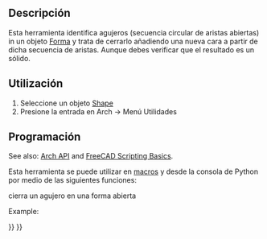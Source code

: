 <languages/>

{{Docnav
|[[Arch_RemoveShape|RemoveShape]]
|[[Arch_MergeWalls|MergeWalls]]
|[[BIM_Workbench|BIM]]
|IconL=Arch_RemoveShape.svg
|IconR=Arch_MergeWalls.svg
|IconC=Workbench_BIM.svg
}}

<div class="mw-translate-fuzzy">
{{GuiCommand/es
|Name=Arch CloseHoles
|Name/es=Tapar agujeros
|MenuLocation=Arquitectura → Utilidades → Tapar agujeros
|Workbenches=[[Arch_Workbench/es|Arquitectura]]
|SeeAlso=[[Arch Check/es|Comprobar]]
}}
</div>

<span id="Description"></span>
==Descripción==

<div class="mw-translate-fuzzy">
Esta herramienta identifica agujeros (secuencia circular de aristas abiertas) in un objeto [[Part_Workbench/es|Forma]] y trata de cerrarlo añadiendo una nueva cara a partir de dicha secuencia de aristas. Aunque debes verificar que el resultado es un sólido.
</div>

<span id="Usage"></span>
<div class="mw-translate-fuzzy">
==Utilización==
</div>

<div class="mw-translate-fuzzy">
# Seleccione un objeto [[Part_Workbench|Shape]]
# Presione la entrada {{KEY | [[Image: Arch CloseHoles.png | 16px]] '''Cerrar agujeros'''}} en Arch -> Menú Utilidades
</div>

<span id="Scripting"></span>
<div class="mw-translate-fuzzy">
==Programación==
</div>

See also: [[Arch_API|Arch API]] and [[FreeCAD_Scripting_Basics|FreeCAD Scripting Basics]].

<div class="mw-translate-fuzzy">
Esta herramienta se puede utilizar en [[macros/es|macros]] y desde la consola de Python por medio de las siguientes funciones:
</div>
{{Code|code=
solid = closeHole(shape)
}}

<div class="mw-translate-fuzzy">
cierra un agujero en una forma abierta
</div>

Example:
{{Code|code=
import FreeCAD, Draft, Arch

Line = Draft.makeWire([FreeCAD.Vector(0, 0, 0),FreeCAD.Vector(2000, 2000, 0)])
Wall = Arch.makeWall(Line, width=150, height=3000)

Box = FreeCAD.ActiveDocument.addObject("Part::Box", "Box")
Box.Length = 900
Box.Width = 450
Box.Height = 2000
FreeCAD.ActiveDocument.recompute()

Draft.rotate(Box, 45)
Draft.move(Box, FreeCAD.Vector(1000, 700, 0))

Arch.removeComponents(Box, Wall)
FreeCAD.ActiveDocument.recompute() 

solid = Arch.closeHole(Wall.Shape)
}}


{{Docnav
|[[Arch_RemoveShape|RemoveShape]]
|[[Arch_MergeWalls|MergeWalls]]
|[[BIM_Workbench|BIM]]
|IconL=Arch_RemoveShape.svg
|IconR=Arch_MergeWalls.svg
|IconC=Workbench_BIM.svg
}}

{{BIM_Tools_navi{{#translation:}}}}
{{Userdocnavi{{#translation:}}}}